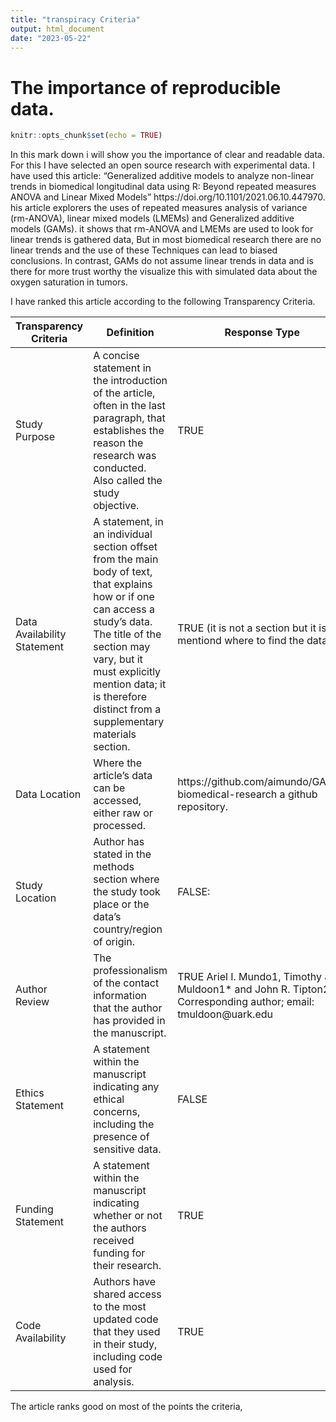 ```yaml
---
title: "transpiracy Criteria"
output: html_document
date: "2023-05-22"
---
```

# The importance of reproducible data.

```r
knitr::opts_chunk$set(echo = TRUE)
```


In this mark down i will show you the importance of clear and readable data. For this I have selected an open source research with experimental data. I have used this article: "Generalized additive models to analyze non-linear trends in biomedical longitudinal data using R: Beyond repeated measures ANOVA and Linear Mixed Models" https://doi.org/10.1101/2021.06.10.447970. 
his article explorers the uses of repeated measures analysis of variance (rm-ANOVA), linear mixed models (LMEMs) and Generalized additive models (GAMs). it shows that rm-ANOVA and LMEMs are used to look for linear trends is gathered data, But in most biomedical research there are no linear trends and the use of these Techniques can lead to biased conclusions. In contrast, GAMs do not assume linear trends in data and is there for more trust worthy the visualize this with simulated data about the oxygen saturation in tumors. 

I have ranked this article according to the following Transparency Criteria.

| Transparency Criteria       | Definition                                                                                                                                                                                                                                                               | Response Type                                                                                                                                     |
|-----------------------------|--------------------------------------------------------------------------------------------------------------------------------------------------------------------------------------------------------------------------------------------------------------------------|---------------------------------------------------------------------------------------------------------------------------------------------------|
| Study Purpose               | A concise statement in the introduction of the article, often in the last paragraph, that establishes the reason the research was conducted. Also called the study objective.                                                                                            | TRUE                                                                                                                                             |
| Data Availability Statement | A statement, in an individual section offset from the main body of text, that explains how or if one can access a study’s data. The title of the section may vary, but it must explicitly mention data; it is therefore distinct from a supplementary materials section. | TRUE (it is not a section but it is mentiond where to find the data.)                                                                                                                                              |
| Data Location               | Where the article’s data can be accessed, either raw or processed.                                                                                                                                                                                                       | https://github.com/aimundo/GAMs-biomedical-research a github repository.                                                                                               |
| Study Location              | Author has stated in the methods section where the study took place or the data’s country/region of origin.                                                                                                                                                              | FALSE:                                                                        |
| Author Review               | The professionalism of the contact information that the author has provided in the manuscript.                                                                                                                                                                           | TRUE Ariel I. Mundo1, Timothy J. Muldoon1* and John R. Tipton2  Corresponding author; email: tmuldoon@uark.edu |
| Ethics Statement            | A statement within the manuscript indicating any ethical concerns, including the presence of sensitive data.                                                                                                                                                             | FALSE                                                                                                                                              |
| Funding Statement           | A statement within the manuscript indicating whether or not the authors received funding for their research.                                                                                                                                                             | TRUE                                                                                                                                              |
| Code Availability           | Authors have shared access to the most updated code that they used in their study, including code used for analysis.                                                                                                                                                     | TRUE                                                                                                                                              |

The article ranks good on most of the points the criteria,






